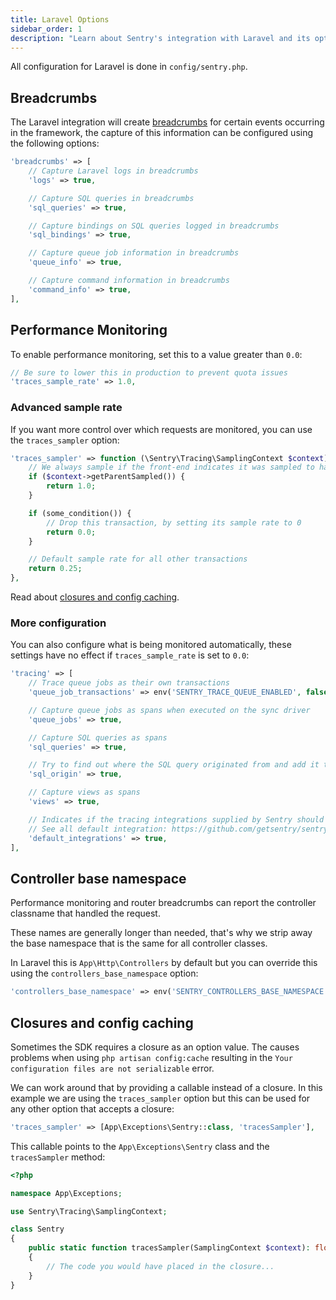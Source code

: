 ```yaml
---
title: Laravel Options
sidebar_order: 1
description: "Learn about Sentry's integration with Laravel and its options for breadcrumbs, and performance."
---
```


All configuration for Laravel is done in `config/sentry.php`.

## Breadcrumbs

The Laravel integration will create [breadcrumbs](../../enriching-events/breadcrumbs/) for certain events occurring in the framework, the capture of this information can be configured using the following options:

```php {filename:config/sentry.php}
'breadcrumbs' => [
    // Capture Laravel logs in breadcrumbs
    'logs' => true,

    // Capture SQL queries in breadcrumbs
    'sql_queries' => true,

    // Capture bindings on SQL queries logged in breadcrumbs
    'sql_bindings' => true,

    // Capture queue job information in breadcrumbs
    'queue_info' => true,

    // Capture command information in breadcrumbs
    'command_info' => true,
],
```

## Performance Monitoring

To enable performance monitoring, set this to a value greater than `0.0`:

```php {filename:config/sentry.php}
// Be sure to lower this in production to prevent quota issues
'traces_sample_rate' => 1.0,
```

### Advanced sample rate

If you want more control over which requests are monitored, you can use the `traces_sampler` option:

```php {filename:config/sentry.php}
'traces_sampler' => function (\Sentry\Tracing\SamplingContext $context): float {
    // We always sample if the front-end indicates it was sampled to have full traces front to back
    if ($context->getParentSampled()) {
        return 1.0;
    }

    if (some_condition()) {
        // Drop this transaction, by setting its sample rate to 0
        return 0.0;
    }

    // Default sample rate for all other transactions
    return 0.25;
},
```

<Note>

Read about [closures and config caching](/platforms/php/guides/laravel/configuration/laravel-options/#closures-and-config-caching).

</Note>

### More configuration

You can also configure what is being monitored automatically, these settings have no effect if `traces_sample_rate` is set to `0.0`:

```php {filename:config/sentry.php}
'tracing' => [
    // Trace queue jobs as their own transactions
    'queue_job_transactions' => env('SENTRY_TRACE_QUEUE_ENABLED', false),

    // Capture queue jobs as spans when executed on the sync driver
    'queue_jobs' => true,

    // Capture SQL queries as spans
    'sql_queries' => true,

    // Try to find out where the SQL query originated from and add it to the query spans
    'sql_origin' => true,

    // Capture views as spans
    'views' => true,

    // Indicates if the tracing integrations supplied by Sentry should be loaded
    // See all default integration: https://github.com/getsentry/sentry-laravel/tree/master/src/Sentry/Laravel/Tracing/Integrations
    'default_integrations' => true,
],
```

## Controller base namespace

Performance monitoring and router breadcrumbs can report the controller classname that handled the request.

These names are generally longer than needed, that's why we strip away the base namespace that is the same for all controller classes.

In Laravel this is `App\Http\Controllers` by default but you can override this using the `controllers_base_namespace` option:

```php {filename:config/sentry.php}
'controllers_base_namespace' => env('SENTRY_CONTROLLERS_BASE_NAMESPACE', 'App\\Http\\Controllers'),
```

## Closures and config caching

Sometimes the SDK requires a closure as an option value. The causes problems when using `php artisan config:cache` resulting in the `Your configuration files are not serializable` error.

We can work around that by providing a callable instead of a closure. In this example we are using the `traces_sampler` option but this can be used for any other option that accepts a closure:

```php {filename:config/sentry.php}
'traces_sampler' => [App\Exceptions\Sentry::class, 'tracesSampler'],
```

This callable points to the `App\Exceptions\Sentry` class and the `tracesSampler` method:

```php {filename:app/Exceptions/Sentry.php}
<?php

namespace App\Exceptions;

use Sentry\Tracing\SamplingContext;

class Sentry
{
    public static function tracesSampler(SamplingContext $context): float
    {
        // The code you would have placed in the closure...
    }
}
```
